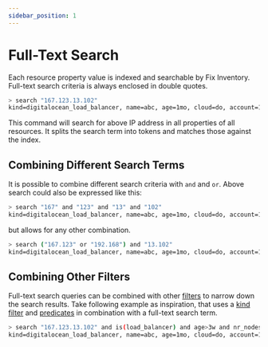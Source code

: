 ```yaml
---
sidebar_position: 1
---
```


# Full-Text Search

Each resource property value is indexed and searchable by Fix Inventory. Full-text search criteria is always enclosed in double quotes.

```bash
> search "167.123.13.102"
​kind=digitalocean_load_balancer, name=abc, age=1mo, cloud=do, account=10225, region=Amsterdam 3
```

This command will search for above IP address in all properties of all resources. It splits the search term into tokens and matches those against the index.

## Combining Different Search Terms

It is possible to combine different search criteria with `and` and `or`. Above search could also be expressed like this:

```bash
> search "167" and "123" and "13" and "102"
​kind=digitalocean_load_balancer, name=abc, age=1mo, cloud=do, account=10225, region=Amsterdam 3
```

but allows for any other combination.

```bash
> search ("167.123" or "192.168") and "13.102"
​kind=digitalocean_load_balancer, name=abc, age=1mo, cloud=do, account=10225, region=Amsterdam 3
```

## Combining Other Filters

Full-text search queries can be combined with other [filters](./filters.mdx) to narrow down the search results. Take following example as inspiration, that uses a [kind filter](./filters.mdx#selecting-nodes-by-kind) and [predicates](./filters.mdx#selecting-nodes-by-predicate) in combination with a full-text search term.

```bash
> search "167.123.13.102" and is(load_balancer) and age>3w and nr_nodes>0
​kind=digitalocean_load_balancer, name=abc, age=1mo, cloud=do, account=10225, region=Amsterdam 3
```
